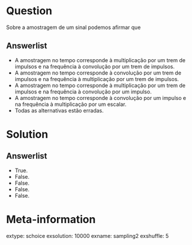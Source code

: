 

Question
========
Sobre a amostragem de um sinal podemos afirmar que

Answerlist
----------
* A amostragem no tempo corresponde à multiplicação por um trem de impulsos e na frequência à convolução por um trem de impulsos.
* A amostragem no tempo corresponde à convolução por um trem de impulsos e na frequência à multiplicação por um trem de impulsos.
* A amostragem no tempo corresponde à multiplicação por um trem de impulsos e na frequência à convolução por um impulso.
* A amostragem no tempo corresponde à convolução por um impulso e na frequência à multiplicação por um escalar.
* Todas as alternativas estão erradas.


Solution
========

Answerlist
----------
* True. 
* False. 
* False.
* False.
* False.

Meta-information
================
extype: schoice
exsolution: 10000
exname: sampling2
exshuffle: 5

